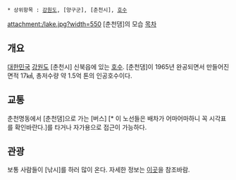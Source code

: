  * 상위항목 : [[강원도]], [양구군], [춘천시], [[호수]]

{{{+1 春川湖 / Chuncheon Lake }}}

attachment:/lake.jpg?width=550
[춘천댐]의 모습
[[목차]]
== 개요 ==
[[대한민국]] [[강원도]] [춘천시] 신북읍에 있는 [[호수]]. [춘천댐]이 1965년 완공되면서 만들어진 면적 17㎢, 총저수량 약 1.5억 톤의 인공호수이다. 
== 교통 ==
춘천명동에서 [춘천댐]으로 가는 [버스] [* 이 노선들은 배차가 어마어마하니 꼭 시각표를 확인바란다.]를 타거나 자가용으로 접근이 가능하다.
== 관광 ==
보통 사람들이 [낚시]를 하러 많이 온다. 자세한 정보는 [http://tour.chuncheon.go.kr/open_content/page/sub01/sub01.asp?Mcode=10304#circumference 이곳]을 참조바람.
